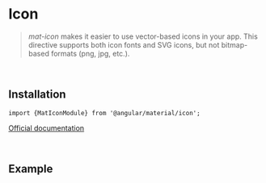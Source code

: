 
# Icon

> _mat-icon_ makes it easier to use vector-based icons in your app. This directive supports both icon fonts and SVG icons, but not bitmap-based formats (png, jpg, etc.).

<br />

## Installation

`import {MatIconModule} from '@angular/material/icon';`

[Official documentation](https://material.angular.io/components/icon/overview)

<br />

## Example

<Story of={ComponentStories.BasicUsage}></Story>
